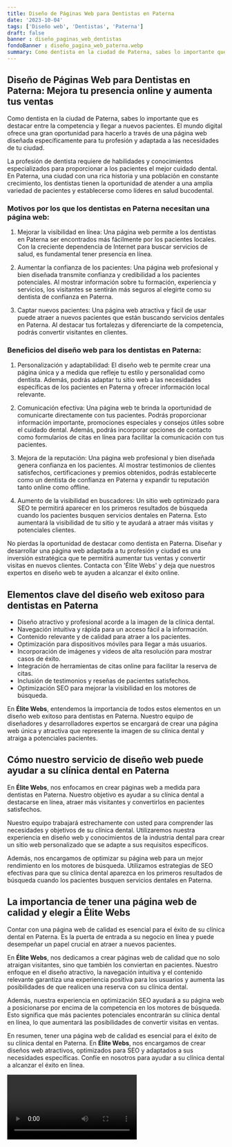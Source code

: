 ```yaml
---
title: Diseño de Páginas Web para Dentistas en Paterna
date: '2023-10-04'
tags: ['Diseño web', 'Dentistas', 'Paterna']
draft: false
banner : diseño_paginas_web_dentistas
fondoBanner : diseño_pagina_web_paterna.webp
summary: Como dentista en la ciudad de Paterna, sabes lo importante que es destacar entre la competencia y llegar a nuevos pacientes. El mundo digital ofrece una gran oportunidad para hacerlo a través de una página web diseñada específicamente para tu profesión y adaptada a las necesidades de tu ciudad.
---
```


## Diseño de Páginas Web para Dentistas en Paterna: Mejora tu presencia online y aumenta tus ventas

Como dentista en la ciudad de Paterna, sabes lo importante que es destacar entre la competencia y llegar a nuevos pacientes. El mundo digital ofrece una gran oportunidad para hacerlo a través de una página web diseñada específicamente para tu profesión y adaptada a las necesidades de tu ciudad.

La profesión de dentista requiere de habilidades y conocimientos especializados para proporcionar a los pacientes el mejor cuidado dental. En Paterna, una ciudad con una rica historia y una población en constante crecimiento, los dentistas tienen la oportunidad de atender a una amplia variedad de pacientes y establecerse como líderes en salud bucodental.

### Motivos por los que los dentistas en Paterna necesitan una página web:

1. Mejorar la visibilidad en línea: Una página web permite a los dentistas en Paterna ser encontrados más fácilmente por los pacientes locales. Con la creciente dependencia de Internet para buscar servicios de salud, es fundamental tener presencia en línea.

2. Aumentar la confianza de los pacientes: Una página web profesional y bien diseñada transmite confianza y credibilidad a los pacientes potenciales. Al mostrar información sobre tu formación, experiencia y servicios, los visitantes se sentirán más seguros al elegirte como su dentista de confianza en Paterna.

3. Captar nuevos pacientes: Una página web atractiva y fácil de usar puede atraer a nuevos pacientes que están buscando servicios dentales en Paterna. Al destacar tus fortalezas y diferenciarte de la competencia, podrás convertir visitantes en clientes.

### Beneficios del diseño web para los dentistas en Paterna:

1. Personalización y adaptabilidad: El diseño web te permite crear una página única y a medida que refleje tu estilo y personalidad como dentista. Además, podrás adaptar tu sitio web a las necesidades específicas de los pacientes en Paterna y ofrecer información local relevante.

2. Comunicación efectiva: Una página web te brinda la oportunidad de comunicarte directamente con tus pacientes. Podrás proporcionar información importante, promociones especiales y consejos útiles sobre el cuidado dental. Además, podrás incorporar opciones de contacto como formularios de citas en línea para facilitar la comunicación con tus pacientes.

3. Mejora de la reputación: Una página web profesional y bien diseñada genera confianza en los pacientes. Al mostrar testimonios de clientes satisfechos, certificaciones y premios obtenidos, podrás establecerte como un dentista de confianza en Paterna y expandir tu reputación tanto online como offline.

4. Aumento de la visibilidad en buscadores: Un sitio web optimizado para SEO te permitirá aparecer en los primeros resultados de búsqueda cuando los pacientes busquen servicios dentales en Paterna. Esto aumentará la visibilidad de tu sitio y te ayudará a atraer más visitas y potenciales clientes.

No pierdas la oportunidad de destacar como dentista en Paterna. Diseñar y desarrollar una página web adaptada a tu profesión y ciudad es una inversión estratégica que te permitirá aumentar tus ventas y convertir visitas en nuevos clientes. Contacta con 'Élite Webs' y deja que nuestros expertos en diseño web te ayuden a alcanzar el éxito online.

<GifSeo />

<Cta />

## Elementos clave del diseño web exitoso para dentistas en Paterna

- Diseño atractivo y profesional acorde a la imagen de la clínica dental.
- Navegación intuitiva y rápida para un acceso fácil a la información.
- Contenido relevante y de calidad para atraer a los pacientes.
- Optimización para dispositivos móviles para llegar a más usuarios.
- Incorporación de imágenes y videos de alta resolución para mostrar casos de éxito.
- Integración de herramientas de citas online para facilitar la reserva de citas.
- Inclusión de testimonios y reseñas de pacientes satisfechos.
- Optimización SEO para mejorar la visibilidad en los motores de búsqueda.

En **Élite Webs**, entendemos la importancia de todos estos elementos en un diseño web exitoso para dentistas en Paterna. Nuestro equipo de diseñadores y desarrolladores expertos se encargará de crear una página web única y atractiva que represente la imagen de su clínica dental y atraiga a potenciales pacientes.

## Cómo nuestro servicio de diseño web puede ayudar a su clínica dental en Paterna

En **Élite Webs**, nos enfocamos en crear páginas web a medida para dentistas en Paterna. Nuestro objetivo es ayudar a su clínica dental a destacarse en línea, atraer más visitantes y convertirlos en pacientes satisfechos.

Nuestro equipo trabajará estrechamente con usted para comprender las necesidades y objetivos de su clínica dental. Utilizaremos nuestra experiencia en diseño web y conocimientos de la industria dental para crear un sitio web personalizado que se adapte a sus requisitos específicos.

Además, nos encargamos de optimizar su página web para un mejor rendimiento en los motores de búsqueda. Utilizamos estrategias de SEO efectivas para que su clínica dental aparezca en los primeros resultados de búsqueda cuando los pacientes busquen servicios dentales en Paterna.

## La importancia de tener una página web de calidad y elegir a Élite Webs

Contar con una página web de calidad es esencial para el éxito de su clínica dental en Paterna. Es la puerta de entrada a su negocio en línea y puede desempeñar un papel crucial en atraer a nuevos pacientes.

En **Élite Webs**, nos dedicamos a crear páginas web de calidad que no solo atraigan visitantes, sino que también los conviertan en pacientes. Nuestro enfoque en el diseño atractivo, la navegación intuitiva y el contenido relevante garantiza una experiencia positiva para los usuarios y aumenta las posibilidades de que realicen una reserva con su clínica dental.

Además, nuestra experiencia en optimización SEO ayudará a su página web a posicionarse por encima de la competencia en los motores de búsqueda. Esto significa que más pacientes potenciales encontrarán su clínica dental en línea, lo que aumentará las posibilidades de convertir visitas en ventas.

En resumen, tener una página web de calidad es esencial para el éxito de su clínica dental en Paterna. En **Élite Webs**, nos encargamos de crear diseños web atractivos, optimizados para SEO y adaptados a sus necesidades específicas. Confíe en nosotros para ayudar a su clínica dental a alcanzar el éxito en línea.

<Video />

<CtaBot job='Dentistas' city='Paterna'/>

<Gmaps query='Paterna+españa+maps' />